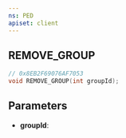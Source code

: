 ```yaml
---
ns: PED
apiset: client
---
```

## REMOVE_GROUP

```c
// 0x8EB2F69076AF7053
void REMOVE_GROUP(int groupId);
```


## Parameters
* **groupId**: